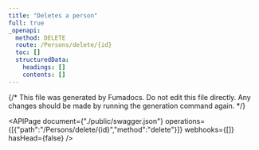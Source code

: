 ```yaml
---
title: "Deletes a person"
full: true
_openapi:
  method: DELETE
  route: /Persons/delete/{id}
  toc: []
  structuredData:
    headings: []
    contents: []
---
```


{/* This file was generated by Fumadocs.
Do not edit this file directly. Any changes should be made by running the generation command again. */}

<APIPage document={"./public/swagger.json"} operations={[{"path":"/Persons/delete/{id}","method":"delete"}]} webhooks={[]} hasHead={false} />